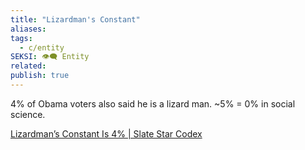 ```yaml
---
title: "Lizardman's Constant"
aliases: 
tags:
  - c/entity
SEKSI: 👁️‍🗨️ Entity
related:
publish: true
---
```


4% of Obama voters also said he is a lizard man. ~5% = 0% in social science.

[Lizardman’s Constant Is 4% | Slate Star Codex](https://slatestarcodex.com/2013/04/12/noisy-poll-results-and-reptilian-muslim-climatologists-from-mars/)
